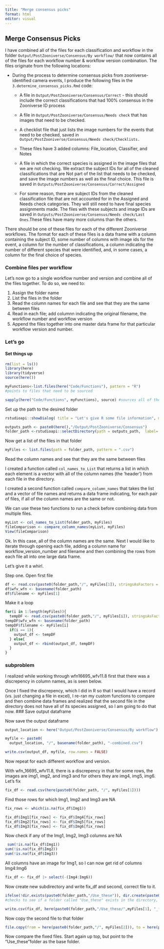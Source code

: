 ```yaml
---
title: "Merge consensus picks"
format: html
editor: visual
---
```


## Merge Consensus Picks

I have combined all of the files for each classification and workflow in the folder `Output/PostZooniverse/Consensus/By workflow/` that now contains all of the files for each workflow number & workflow version combination. The files originate from the following locations:

-   During the process to determine consensus picks from zooniverse-identified camera events, I produce the following files in the `3.determine_consensus_picks.Rmd` code:

    -   A file in `Output/PostZooniverse/Consensus/Correct` - this should include the correct classifications that had 100% consensus in the Zooniverse ID process

    -   A file in `Output/PostZooniverse/Consensus/Needs check` that has images that need to be checked.

    -   A checklist file that just lists the image numbers for the events that need to be checked, saved in `Output/PostZooniverse/Consensus/Needs check/Checklists.`

    -   These files have 3 added columns: File_location, Classifier, and Notes

    -   A file in which the correct species is assigned in the image files that we are not checking. We extract the subject IDs for all of the cleaned classifications that are Not part of the list that needs to be checked, and save the image numbers as well as the final choice. This file is saved in `Outputs/PostZooniverse/Consensus/Correct/Assigned`

    -   For some reason, there are subject IDs from the cleaned classification file that are not accounted for in the Assigned and Needs check categories. They will still need to have final species assignments made. The files with these subjects and image IDs are saved in `Outputs/PostZooniverse/Consensus/Needs check/Last Ones`.These files have many more columns than the others.

There should be one of these files for each of the different Zooniverse workflows. The format for each of these files is a data frame with a column containing the subject ID, some number of columns with image ids for the event, a column for the number of classifications, a column indicating the number of different species that were identified, and, in some cases, a column for the final choice of species.

### Combine files per workflow

Let's now go to a single workflow number and version and combine all of the files together. To do so, we need to:

1.  Assign the folder name
2.  List the files in the folder
3.  Read the column names for each file and see that they are the same between files
4.  Read in each file; add columnn indicating the original filename, the workflow number and workflow version
5.  Append the files together into one master data frame for that particular workflow version and number.

### Let's go

#### Set things up

```r
rm(list = ls())
library(here)
library(tidyverse)
source(here())

myFunctions<-list.files(here("Code/Functions"), pattern = "R") 
#points to files that need to be sourced

sapply(here("Code/Functions", myFunctions), source) #sources all of the functions in the Functions folder.

```

Set up the path to the desired folder

```r
rstudioapi::showDialog( title = "Let's give R some file information", message = "Select the directory containing the classfication files you wish to use")

outputs_path <- paste0(here(),"/Output/PostZooniverse/Consensus")
folder_path <-rstudioapi::selectDirectory(path = outputs_path,  label= "Select desired folder")
```

Now get a list of the files in that folder

```r
myFiles <- list.files(path = folder_path, pattern = ".csv")
```

Read the column names and see that they are the same between files

I created a function called `col_names_to_List` that returns a list in which each element is a vector with all of the column names (the 'header') from each file in the directory.

I created a second function called `compare_column_names` that takes the list and a vector of file names and returns a data frame indicating, for each pair of files, if all of the column names are the same or not.

We can use these two functions to run a check before combining data from multiple files.

```r
myList <- col_names_to_List(folder_path, myFiles)
fileComparison <- compare_column_names(myList, myFiles)
View(fileComparison)
```

Ok. In this case, all of the column names are the same. Next I would like to iterate through opening each file, adding a column name for workflow_version_number and filename and then combining the rows from each file all into one large data frame.

Let's give it a whirl.

Step one. Open first file

```r
df <- read.csv(paste0(folder_path,"/", myFiles[1]), stringsAsFactors = T)
df$wfv_wfn <- basename(folder_path)
df$filename <- myFiles[1]
```

Make it a loop

```r
for(i in 1:length(myFiles)){
  tempDF <- read.csv(paste0(folder_path,"/", myFiles[i]), stringsAsFactors = T)
tempDF$wfv_wfn <- basename(folder_path)
tempDF$filename <- myFiles[i]
  if(i == 1){
    output_df <- tempDF
  } else{
    output_df <- rbind(output_df, tempDF)
  }
}
```

### subproblem
I realized while working through wfn16695_wfv11.8 first that there was a discrepency in column names, as is seen below.

Once I fixed the discrepency, which I did in R so that I would have a record (vs. just changing a file in excel), I re-ran my custom functions to compare and then combine data frames and realized that the second file in the directory does not have all of its species assigned, so I am going to do that now.
### Save output dataframe

Now save the output dataframe

```r
output_location <- here("Output/PostZooniverse/Consensus/By workflow")

myfile <- paste0(
  output_location, "/", basename(folder_path), "-combined.csv")

write.csv(output_df, myfile, row.names = FALSE)
```


Now repeat for each different workflow and version.

With wfn_16695_wfv11.8, there is a discrepency in that for some rows, the images are img1, img2, and img3 and for others they are img4, img5, img6. Let's fix

```r
fix_df <- read.csv(here(paste0(folder_path, "/", myFiles[1])))
```
Find those rows for which Img1, Img2 and Img3 are NA
```r
fix_rows <- which(is.na(fix_df$Img1))

fix_df$Img1[fix_rows] <- fix_df$Img4[fix_rows]
fix_df$Img2[fix_rows] <- fix_df$Img5[fix_rows]
fix_df$Img3[fix_rows] <- fix_df$Img6[fix_rows]
```

Now check if any of the Img1, Img2, Img3 columns are NA
```r
 sum(!is.na(fix_df$Img1))
sum(!is.na(fix_df$Img2))
sum(!is.na(fix_df$Img3))

```
All columns have an image for Img1, so I can now get rid of columns Img4:Img6

```r
fix_df <- fix_df |> select(-(Img4:Img6))
```
Now create new subdirectory and write fix_df and second, correct file to it.

```r
ifelse(!dir.exists(paste0(folder_path,"/Use_these")), dir.create(paste0(folder_path,"/Use_these")), "Folder exists already")
#checks to see if a folder called "Use_these" exists in the directory, and, if it does not, creates it.

write.csv(fix_df, here(paste0(folder_path,"/Use_these/",myFiles[1], "_fixed.csv")), row.names = FALSE)

```

Now copy the second file to that folder
```r
file.copy(from = here(paste0(folder_path,"/", myFiles[2])), to = here(paste0(folder_path,"/Use_these/", myFiles[2])))
```
Now compare the fixed files. Start again up top, but point to the "Use_these"folder as the base folder.






